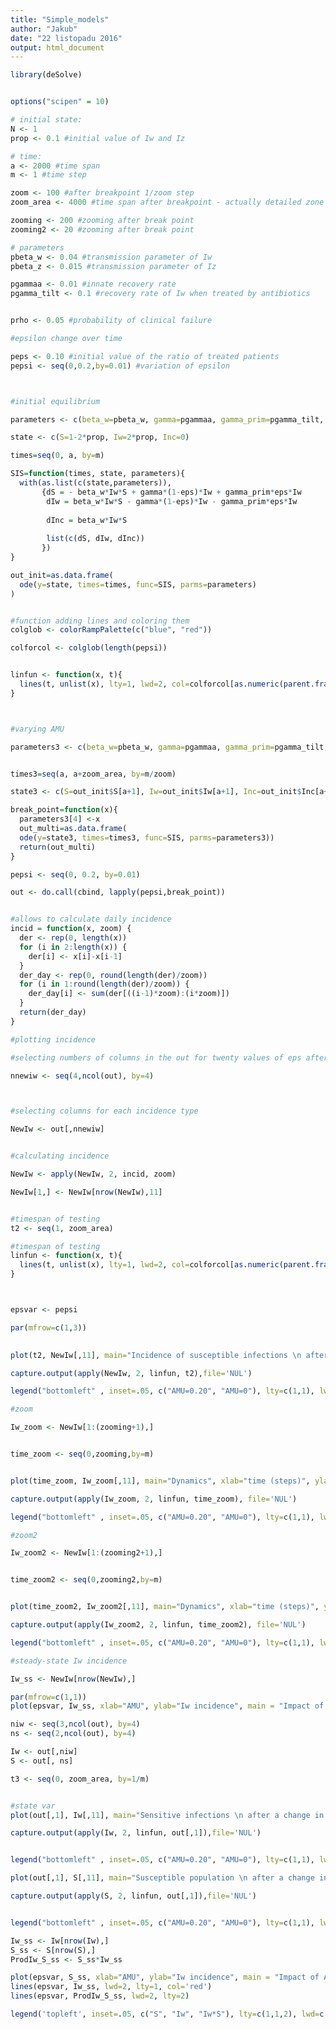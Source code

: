 ```yaml
---
title: "Simple_models"
author: "Jakub"
date: "22 listopadu 2016"
output: html_document
---
```


```r
library(deSolve)


options("scipen" = 10)

# initial state:
N <- 1
prop <- 0.1 #initial value of Iw and Iz

# time:
a <- 2000 #time span
m <- 1 #time step

zoom <- 100 #after breakpoint 1/zoom step
zoom_area <- 4000 #time span after breakpoint - actually detailed zone rather that zoom

zooming <- 200 #zooming after break point
zooming2 <- 20 #zooming after break point

# parameters
pbeta_w <- 0.04 #transmission parameter of Iw
pbeta_z <- 0.015 #transmission parameter of Iz

pgammaa <- 0.01 #innate recovery rate
pgamma_tilt <- 0.1 #recovery rate of Iw when treated by antibiotics


prho <- 0.05 #probability of clinical failure

#epsilon change over time

peps <- 0.10 #initial value of the ratio of treated patients
pepsi <- seq(0,0.2,by=0.01) #variation of epsilon




```

```r
#initial equilibrium

parameters <- c(beta_w=pbeta_w, gamma=pgammaa, gamma_prim=pgamma_tilt, eps=peps)

state <- c(S=1-2*prop, Iw=2*prop, Inc=0)

times=seq(0, a, by=m)

SIS=function(times, state, parameters){
  with(as.list(c(state,parameters)),
       {dS = - beta_w*Iw*S + gamma*(1-eps)*Iw + gamma_prim*eps*Iw
        dIw = beta_w*Iw*S - gamma*(1-eps)*Iw - gamma_prim*eps*Iw
        
        dInc = beta_w*Iw*S
        
        list(c(dS, dIw, dInc))
       })
}

out_init=as.data.frame(
  ode(y=state, times=times, func=SIS, parms=parameters)
)


#function adding lines and coloring them
colglob <- colorRampPalette(c("blue", "red"))

colforcol <- colglob(length(pepsi))


linfun <- function(x, t){
  lines(t, unlist(x), lty=1, lwd=2, col=colforcol[as.numeric(parent.frame()$i)])
}



#varying AMU

parameters3 <- c(beta_w=pbeta_w, gamma=pgammaa, gamma_prim=pgamma_tilt, eps=peps)


times3=seq(a, a+zoom_area, by=m/zoom)

state3 <- c(S=out_init$S[a+1], Iw=out_init$Iw[a+1], Inc=out_init$Inc[a+1])

break_point=function(x){
  parameters3[4] <-x
  out_multi=as.data.frame(
  ode(y=state3, times=times3, func=SIS, parms=parameters3))
  return(out_multi)
}

pepsi <- seq(0, 0.2, by=0.01)

out <- do.call(cbind, lapply(pepsi,break_point))


#allows to calculate daily incidence
incid = function(x, zoom) {
  der <- rep(0, length(x))
  for (i in 2:length(x)) {
    der[i] <- x[i]-x[i-1]
  }
  der_day <- rep(0, round(length(der)/zoom))
  for (i in 1:round(length(der)/zoom)) {
    der_day[i] <- sum(der[((i-1)*zoom):(i*zoom)])
  }
  return(der_day)
}
```


```r
#plotting incidence

#selecting numbers of columns in the out for twenty values of eps after intervention

nnewiw <- seq(4,ncol(out), by=4)



#selecting columns for each incidence type

NewIw <- out[,nnewiw]


#calculating incidence

NewIw <- apply(NewIw, 2, incid, zoom)

NewIw[1,] <- NewIw[nrow(NewIw),11]


#timespan of testing
t2 <- seq(1, zoom_area)

#timespan of testing
linfun <- function(x, t){
  lines(t, unlist(x), lty=1, lwd=2, col=colforcol[as.numeric(parent.frame()$i)])
}



epsvar <- pepsi

par(mfrow=c(1,3))

 
plot(t2, NewIw[,11], main="Incidence of susceptible infections \n after a change in AMU", xlab="time (steps)", ylab="Incidence Iw", ylim=c(0.007,0.01), lty=1, lwd=2, type="l")

capture.output(apply(NewIw, 2, linfun, t2),file='NUL') 

legend("bottomleft" , inset=.05, c("AMU=0.20", "AMU=0"), lty=c(1,1), lwd=c(2,2), col=c("red", "blue"))

#zoom

Iw_zoom <- NewIw[1:(zooming+1),]


time_zoom <- seq(0,zooming,by=m)


plot(time_zoom, Iw_zoom[,11], main="Dynamics", xlab="time (steps)", ylab="Incidence Iw", ylim=c(0.007,0.01), lty=1, lwd=2, type="l")

capture.output(apply(Iw_zoom, 2, linfun, time_zoom), file='NUL')

legend("bottomleft" , inset=.05, c("AMU=0.20", "AMU=0"), lty=c(1,1), lwd=c(2,2), col=c("red", "blue"))

#zoom2

Iw_zoom2 <- NewIw[1:(zooming2+1),]


time_zoom2 <- seq(0,zooming2,by=m)


plot(time_zoom2, Iw_zoom2[,11], main="Dynamics", xlab="time (steps)", ylab="Incidence Iw", ylim=c(0.0095,0.0103), lty=1, lwd=2, type="l")

capture.output(apply(Iw_zoom2, 2, linfun, time_zoom2), file='NUL')

legend("bottomleft" , inset=.05, c("AMU=0.20", "AMU=0"), lty=c(1,1), lwd=c(2,2), col=c("red", "blue"))

#steady-state Iw incidence

Iw_ss <- NewIw[nrow(NewIw),]

par(mfrow=c(1,1))
plot(epsvar, Iw_ss, xlab="AMU", ylab="Iw incidence", main = "Impact of AMU on steady state Iw incidence", type="l", ylim=c(0,0.01))

```


```r


niw <- seq(3,ncol(out), by=4)
ns <- seq(2,ncol(out), by=4)

Iw <- out[,niw]
S <- out[, ns]

t3 <- seq(0, zoom_area, by=1/m)


#state var
plot(out[,1], Iw[,11], main="Sensitive infections \n after a change in AMU", xlab="time (steps)", ylab="Iw", ylim=c(0,1), lty=1, lwd=2, type="l")

capture.output(apply(Iw, 2, linfun, out[,1]),file='NUL')


legend("bottomleft" , inset=.05, c("AMU=0.20", "AMU=0"), lty=c(1,1), lwd=c(2,2), col=c("red", "blue"))

plot(out[,1], S[,11], main="Susceptible population \n after a change in AMU", xlab="time (steps)", ylab="S", ylim=c(0,1), lty=1, lwd=2, type="l")

capture.output(apply(S, 2, linfun, out[,1]),file='NUL')


legend("bottomleft" , inset=.05, c("AMU=0.20", "AMU=0"), lty=c(1,1), lwd=c(2,2), col=c("red", "blue"))

Iw_ss <- Iw[nrow(Iw),]
S_ss <- S[nrow(S),]
ProdIw_S_ss <- S_ss*Iw_ss

plot(epsvar, S_ss, xlab="AMU", ylab="Iw incidence", main = "Impact of AMU \n on steady state state var", type="l", lwd=2, col='blue', ylim=c(0,1))
lines(epsvar, Iw_ss, lwd=2, lty=1, col='red')
lines(epsvar, ProdIw_S_ss, lwd=2, lty=2)

legend('topleft', inset=.05, c("S", "Iw", "Iw*S"), lty=c(1,1,2), lwd=c(2,2,2), col=c("blue", "red", "black"))
```
